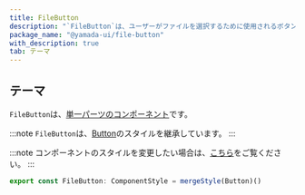 ```yaml
---
title: FileButton
description: "`FileButton`は、ユーザーがファイルを選択するために使用されるボタンのコンポーネントです。"
package_name: "@yamada-ui/file-button"
with_description: true
tab: テーマ
---
```


## テーマ

`FileButton`は、[単一パーツのコンポーネント](/styled-system/theming/component-styles#単一パーツのコンポーネント)です。

:::note
`FileButton`は、[Button](/components/forms/button)のスタイルを継承しています。
:::

:::note
コンポーネントのスタイルを変更したい場合は、[こちら](/styled-system/theming/customize-theme#コンポーネントのスタイルを変更する)をご覧ください。
:::

```ts
export const FileButton: ComponentStyle = mergeStyle(Button)()
```
